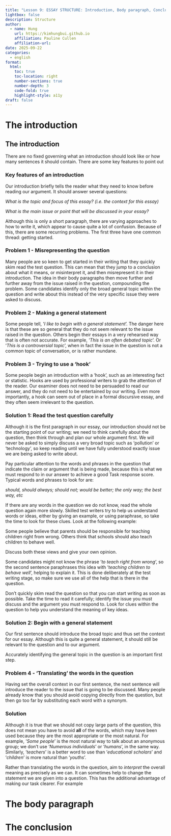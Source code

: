 ```yaml
---
title: "Lesson 9: ESSAY STRUCTURE: Introduction, Body paragraph, Conclusion"
lightbox: false
description: Structure
author:
  - name: Hung
    url: https://kimhungbui.github.io
    affiliation: Pauline Cullen
    affiliation-url:
date: 2025-09-22
categories:
  - english
format:
  html:
    toc: true
    toc-location: right
    number-sections: true
    number-depth: 3
    code-fold: true
    highlight-style: a11y
draft: false
---
```


# The introduction

## The introduction

There are no fixed governing what an introduction should look like or how many sentences it should contain. There are some key features to point out

### Key features of an introduction

Our introduction briefly tells the reader what they need to know before reading our argument. It should answer several questions:

_What is the topic and focus of this essay? (i.e. the context for this essay)_

_What is the main issue or point that will be discussed in your essay?_

Although this is only a short paragraph, there are varying approaches to how to write it, which appear to cause quite a lot of confusion. Because of this, there are some recurring problems. The first three have one common thread: getting started.

### Problem 1 - Misrepresenting the question

Many people are so keen to get started in their writing that they quickly skim read the test question. This can mean that they jump to a conclusion about what it means, or misinterpret it, and then misrepresent it in their introduction. The idea in their body paragraphs then move further and further away from the issue raised in the question, compounding the problem. Some candidates identify only the broad general topic within the question and write about this instead of the very specific issue they were asked to discuss.

### Problem 2 - Making a general statement

Some people tell, '_I like to begin with a general statement_'. The danger here is that these are so general that they do not seem relevant to the issue raised in the question. Others begin their essays in a very rehearsed way that is often not accurate. For example, '_This is an often debated topic_'. Or '_This is a controversial topic_', when in fact the issue in the question is not a common topic of conversation, or is rather mundane.

### Problem 3 - Trying to use a 'hook'

Some people begin an introduction with a 'hook', such as an interesting fact or statistic. Hooks are used by professional writers to grab the attention of the reader. Our examiner does not need to be persuaded to read our answer, and they do not need to be entertained by our writing. Even more importantly, a hook can seem out of place in a formal discursive essay, and they often seem irrelevant to the question.

### Solution 1: Read the test question carefully

Although it is the first paragraph in our essay, our introduction should not be the starting point of our writing; we need to think carefully about the question, then think through and plan our whole argument first. We will never be asked to simply discuss a very broad topic such as 'pollution' or 'technology', so keep reading until we have fully understood exactly issue we are being asked to write about.

Pay particular attention to the words and phrases in the question that indicate the claim or argument that is being made, because this is what we must respond to in our answer to achieve a good Task response score. Typical words and phrases to look for are:

_should, should always; should not; would be better; the only way; the best way, etc_

If there are any words in the question we do not know, read the whole question again more slowly. Skilled test writers try to help us understand words or ideas, either by giving an example, or using paraphrase, so take the time to look for these clues. Look at the following example:

:::{.callout-note}
Some people believe that parents should be responsible for teaching children right from wrong. Others think that schools should also teach children to behave well.

Discuss both these views and give your own opinion.
:::

Some candidates might not know the phrase '_to teach right from wrong_', so the second sentence paraphrases this idea with '_teaching children to behave well_', helping to explain it. This is done deliberately at the test writing stage, so make sure we use all of the help that is there in the question.

:::{.callout-tip}
Don't quickly skim read the question so that you can start writing as soon as possible. Take the time to read it carefully; identify the issue you must discuss and the argument you must respond to. Look for clues within the question to help you understand the meaning of key ideas.
:::

### Solution 2: Begin with a general statement

Our first sentence should introduce the broad topic and thus set the context for our essay. Although this is quite a general statement, it should still be relevant to the question and to our argument.

Accurately identifying the general topic in the question is an important first step. 


### Problem 4 - 'Translating' the words in the question

Having set the overall context in our first sentence, the next sentence will introduce the reader to the issue that is going to be discussed. Many people already know that you should avoid copying directly from the question, but then go too far by substituting each word with a synonym. 

### Solution

Although it is true that we should not copy large parts of the question, this does not mean you have to avoid __all__ of the words, which may have been used because they are the most appropriate or the most natural. For example, '_Some people_' is the most natural way to talk about an anonymous group; we don't use '_Numerous individuals_' or '_humans_', in the same way. Similarly, '_teachers_' is a better word to use than '_educational scholars_' and '_children_' is more natural than '_youths_'.

Rather than translating the words in the question, aim to _interpret_ the overall meaning as precisely as we can. It can sometimes help to change the statement we are given into a question. This has the additional advantage of making our task clearer. For example


# The body paragraph


# The conclusion